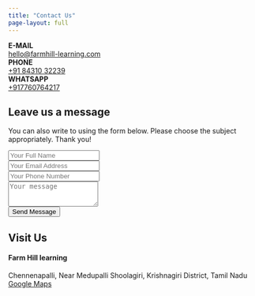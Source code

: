 ```yaml
---
title: "Contact Us"
page-layout: full
---
```


```{=html}
<div class="grid gap-0 gap-md-4 mb-3">
    <div class="g-col-12 g-col-md-4 bg-light p-3 my-2 border">
        <div><strong><i class="bi bi-envelope"></i> E-MAIL</strong></div>
        <div><a href="mailto:hello@farmhill-learning.org">hello@farmhill-learning.com</a></div>
    </div>
    <div class="g-col-12 g-col-md-4 bg-light p-3 my-2 border">
        <div><strong><i class="bi bi-telephone"></i> PHONE</strong></div>
        <div><a href="tel:+918431032239">+91 84310 32239</a></div>
    </div>
    <div class="g-col-12 g-col-md-4 bg-light p-3 my-2 border">
        <div><strong><i class="bi bi-whatsapp"></i> WHATSAPP</strong></div>
        <div><a href="https://wa.me/918431032239?text=I%27m+interested+to+know+more+about+Farmhill">+917760764217</a>
        </div>
    </div>
</div>
```




```{=html}
<div class="grid contact">
    <div class="g-col-12 g-col-md-6">

    <h2>Leave us a message</h2>
    <p>You can also write to using the form below. Please choose the subject appropriately. Thank you!</p>

        <form action="https://api.web3forms.com/submit" method="POST" class="p-3 bg-light border">
            <input type="hidden" name="access_key" value="bdd5b684-4a59-4066-bb9e-b7c924235351">

            <!-- <div class="mb-3">
                <select name="subject" class="form-control">
                    <option value="Looking for Admission" selected>Looking for Admission</option>
                    <option value="Internships">Internships</option>
                    <option value="Joining the Team">Joining the Team</option>
                    <option value="General">General</option>
                </select>
            </div> -->

            <div class="mb-3">
                <input type="text" class="form-control" name="name" id="name" placeholder="Your Full Name" required>
            </div>
            <div class="mb-3">
                <input type="email" class="form-control" name="email" id="email" placeholder="Your Email Address">
            </div>
            <div class="mb-3">
                <input type="tel" class="form-control" name="phone" id="phone" placeholder="Your Phone Number" required>
            </div>

            <div class="mb-3">
                <textarea class="form-control" id="message" name="message" placeholder="Your message" rows="3" required></textarea>
            </div>
            <button type="submit" class="btn btn-primary">Send Message</button>
        </form>
    </div>
    <div class="g-col-12 g-col-md-6">

    <h2>Visit Us</h2>
        <div class="mb-3">
                <h4>Farm Hill learning</h4>
                <div class="address">Chennenapalli,
                Near Medupalli Shoolagiri,
                Krishnagiri District,
                Tamil Nadu
                </div>
            <div>
                <i class="bi bi-geo-alt"></i>
                <a href="https://maps.app.goo.gl/yT62avQWDnZLGaz37">Google Maps</a>
            </div>
        </div>
    </div>
</div>
```